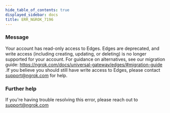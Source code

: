 ```yaml
---
hide_table_of_contents: true
displayed_sidebar: docs
title: ERR_NGROK_7196
---
```




### Message

Your account has read-only access to Edges.
Edges are deprecated, and write access (including creating, updating, or deleting) is no longer supported for your account.
For guidance on alternatives, see our migration guide: https://ngrok.com/docs/universal-gateway/edges/#migration-guide
.If you believe you should still have write access to Edges, please contact support@ngrok.com for help.

<ErrorDetails error="err_ngrok_7196" />

### Further help

If you're having trouble resolving this error, please reach out to [support@ngrok.com](mailto:support@ngrok.com?subject=Help%20with%20ERR_NGROK_7196)
